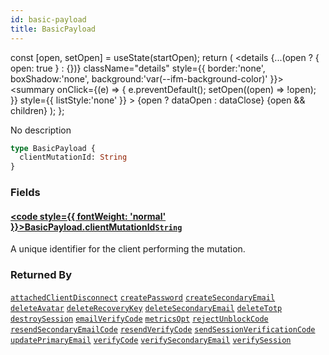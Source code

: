 ```yaml
---
id: basic-payload
title: BasicPayload
---
```









  const [open, setOpen] = useState(startOpen);
  return (
    <details {...(open ? { open: true } : {})} className="details" style={{ border:'none', boxShadow:'none', background:'var(--ifm-background-color)' }}>
      <summary
        onClick={(e) => {
          e.preventDefault();
          setOpen((open) => !open);
        }}
        style={{ listStyle:'none' }}
      >
      {open ? dataOpen : dataClose}
      </summary>
      {open && children}
    </details>
  );
};








No description


```graphql
type BasicPayload {
  clientMutationId: String
}
```




### Fields

#### [<code style={{ fontWeight: 'normal' }}>BasicPayload.<b>clientMutationId</b></code>](#)<Bullet />[`String`](/gql-api/types/scalars/string.mdx) <Badge class="badge badge--secondary" text="scalar"/> 
A unique identifier for the client performing the mutation.






### Returned By

[`attachedClientDisconnect`](/gql-api/operations/mutations/attached-client-disconnect.mdx)  <Badge class="badge badge--secondary" text="mutation"/><Bullet />[`createPassword`](/gql-api/operations/mutations/create-password.mdx)  <Badge class="badge badge--secondary" text="mutation"/><Bullet />[`createSecondaryEmail`](/gql-api/operations/mutations/create-secondary-email.mdx)  <Badge class="badge badge--secondary" text="mutation"/><Bullet />[`deleteAvatar`](/gql-api/operations/mutations/delete-avatar.mdx)  <Badge class="badge badge--secondary" text="mutation"/><Bullet />[`deleteRecoveryKey`](/gql-api/operations/mutations/delete-recovery-key.mdx)  <Badge class="badge badge--secondary" text="mutation"/><Bullet />[`deleteSecondaryEmail`](/gql-api/operations/mutations/delete-secondary-email.mdx)  <Badge class="badge badge--secondary" text="mutation"/><Bullet />[`deleteTotp`](/gql-api/operations/mutations/delete-totp.mdx)  <Badge class="badge badge--secondary" text="mutation"/><Bullet />[`destroySession`](/gql-api/operations/mutations/destroy-session.mdx)  <Badge class="badge badge--secondary" text="mutation"/><Bullet />[`emailVerifyCode`](/gql-api/operations/mutations/email-verify-code.mdx)  <Badge class="badge badge--secondary" text="mutation"/><Bullet />[`metricsOpt`](/gql-api/operations/mutations/metrics-opt.mdx)  <Badge class="badge badge--secondary" text="mutation"/><Bullet />[`rejectUnblockCode`](/gql-api/operations/mutations/reject-unblock-code.mdx)  <Badge class="badge badge--secondary" text="mutation"/><Bullet />[`resendSecondaryEmailCode`](/gql-api/operations/mutations/resend-secondary-email-code.mdx)  <Badge class="badge badge--secondary" text="mutation"/><Bullet />[`resendVerifyCode`](/gql-api/operations/mutations/resend-verify-code.mdx)  <Badge class="badge badge--secondary" text="mutation"/><Bullet />[`sendSessionVerificationCode`](/gql-api/operations/mutations/send-session-verification-code.mdx)  <Badge class="badge badge--secondary" text="mutation"/><Bullet />[`updatePrimaryEmail`](/gql-api/operations/mutations/update-primary-email.mdx)  <Badge class="badge badge--secondary" text="mutation"/><Bullet />[`verifyCode`](/gql-api/operations/mutations/verify-code.mdx)  <Badge class="badge badge--secondary" text="mutation"/><Bullet />[`verifySecondaryEmail`](/gql-api/operations/mutations/verify-secondary-email.mdx)  <Badge class="badge badge--secondary" text="mutation"/><Bullet />[`verifySession`](/gql-api/operations/mutations/verify-session.mdx)  <Badge class="badge badge--secondary" text="mutation"/>

